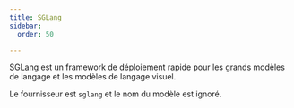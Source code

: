 ```yaml
---
title: SGLang
sidebar:
  order: 50

---
```



[SGLang](https://docs.sglang.ai/) est un framework de déploiement rapide pour les grands modèles de langage et les modèles de langage visuel.

Le fournisseur est `sglang` et le nom du modèle est ignoré.
